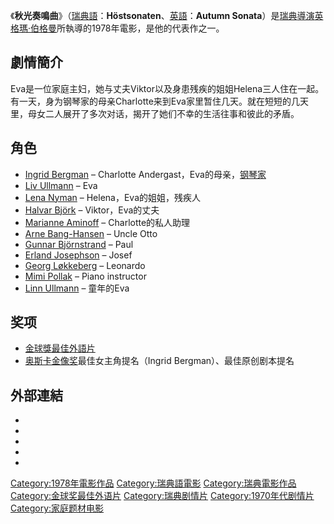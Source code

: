 {{Infobox_Film  |
  name           = 秋光奏鳴曲|
  original_name  = Höstsonaten| 
  image          = Autumnsonataposter.jpg|
  caption        = |
  imdb_id        = 0053976|
  director       = [[英格瑪·伯格曼|英格瑪·伯格曼]] |
  writer         = [[英格瑪·伯格曼|英格瑪·伯格曼]] |
  starring       = [[英格麗·褒曼|英格麗·褒曼]]<br>[[麗芙·烏曼|麗芙·烏曼]]<br>[[Lena_Nyman|Lena Nyman]]<br>[[Halvar_Björk|Halvar Björk]]|
  producer       = Richard Brick|
  music          = [[Johann_Sebastian_Bach|Johann Sebastian Bach]]|
cinematography   = [[Sven_Nykvist|Sven Nykvist]]|
  distributor    = [[New_World_Pictures|New World Pictures]]   |
  released       = {{flagicon|Sweden}} 1978年10月8日 <br>{{flagicon|USA}} 1978年10月  |
  runtime        = 99 分 |
  country        = {{flagicon|Sweden}}[[瑞典|瑞典]]| 
  language       = [[瑞典語|瑞典語]] |
  budget         = | 
  preceded_by    = | 
  followed_by    = | 
  website        = | 
  amg_id         = | 
}}
《'''秋光奏鳴曲'''》（[[瑞典語|瑞典語]]：'''Höstsonaten'''、[[英語|英語]]：'''Autumn Sonata '''）是[[瑞典|瑞典]][[導演|導演]][[英格瑪·伯格曼|英格瑪·伯格曼]]所執導的1978年電影，是他的代表作之一。

==劇情簡介==
Eva是一位家庭主妇，她与丈夫Viktor以及身患残疾的姐姐Helena三人住在一起。有一天，身为钢琴家的母亲Charlotte来到Eva家里暂住几天。就在短短的几天里，母女二人展开了多次对话，揭开了她们不幸的生活往事和彼此的矛盾。

== 角色 ==
* [[Ingrid_Bergman|Ingrid Bergman]] – Charlotte Andergast，Eva的母亲，[[钢琴家|钢琴家]]
* [[Liv_Ullmann|Liv Ullmann]] – Eva
* [[Lena_Nyman|Lena Nyman]] – Helena，Eva的姐姐，残疾人
* [[Halvar_Björk|Halvar Björk]] – Viktor，Eva的丈夫
* [[Marianne_Aminoff|Marianne Aminoff]] – Charlotte的私人助理
* [[Arne_Bang-Hansen|Arne Bang-Hansen]] – Uncle Otto
* [[Gunnar_Björnstrand|Gunnar Björnstrand]] – Paul
* [[Erland_Josephson|Erland Josephson]] – Josef
* [[Georg_Løkkeberg|Georg Løkkeberg]] – Leonardo
* [[Mimi_Pollak|Mimi Pollak]] – Piano instructor
* [[Linn_Ullmann|Linn Ullmann]] – 童年的Eva

==奖项==
*[[金球獎最佳外語片|金球獎最佳外語片]]
*[[奥斯卡金像奖|奥斯卡金像奖]]最佳女主角提名（Ingrid Bergman）、最佳原创剧本提名

==外部連結==
* {{imdb title | id=77711}}
* {{Amg movie|3378}}
* {{douban|1297268}}
* {{tcmdb title | id=67803}}
* {{Rotten-tomatoes | id=autumn_sonata}}

{{伯格曼的電影}}
{{金球奖最佳外语片}}
{{國家評論協會獎最佳外語片}}
{{DEFAULTSORT:Autumn Sonata}}
[[Category:1978年電影作品|Category:1978年電影作品]]
[[Category:瑞典語電影|Category:瑞典語電影]]
[[Category:瑞典電影作品|Category:瑞典電影作品]]
[[Category:金球奖最佳外语片|Category:金球奖最佳外语片]]
[[Category:瑞典剧情片|Category:瑞典剧情片]]
[[Category:1970年代剧情片|Category:1970年代剧情片]]
[[Category:家庭题材电影|Category:家庭题材电影]]